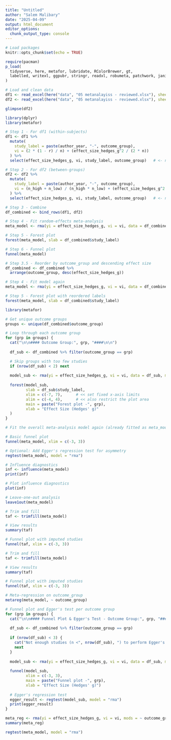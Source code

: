 ```yaml
---
title: "Untitled"
author: "Salem Malibary"
date: "2025-04-09"
output: html_document
editor_options: 
  chunk_output_type: console
---
```


```r
# Load packages
knitr::opts_chunk$set(echo = TRUE)

require(pacman)
p_load(
  tidyverse, here, metafor, lubridate, RColorBrewer, gt,
  labelled, writexl, ggpubr, stringr, readxl, robumeta, patchwork, janitor
)
```


```r
# Load and clean data
df1 <- read_excel(here("data", "05 metanalayiss - reviewed.xlsx"), sheet = 2) %>% janitor::clean_names()
df2 <- read_excel(here("data", "05 metanalayiss - reviewed.xlsx"), sheet = 3) %>% janitor::clean_names()
```

```r
glimpse(df2)
```

```r
library(dplyr)
library(metafor)

# Step 1 - For df1 (within-subjects)
df1 <- df1 %>%
  mutate(
    study_label = paste(author_year, "-", outcome_group),
    vi = (2 * (1 - r) / n) + (effect_size_hedges_g^2 / (2 * n))
  ) %>%
  select(effect_size_hedges_g, vi, study_label, outcome_group)   # <- no meta_design

# Step 2 - For df2 (between-groups)
df2 <- df2 %>%
  mutate(
    study_label = paste(author_year, "-", outcome_group),
    vi = (n_high + n_low) / (n_high * n_low) + (effect_size_hedges_g^2 / (2 * (n_high + n_low)))
  ) %>%
  select(effect_size_hedges_g, vi, study_label, outcome_group)   # <- no meta_design

# Step 3 - Combine
df_combined <- bind_rows(df1, df2)

# Step 4 - Fit random-effects meta-analysis
meta_model <- rma(yi = effect_size_hedges_g, vi = vi, data = df_combined, method = "REML")

# Step 5 - Forest plot
forest(meta_model, slab = df_combined$study_label)

# Step 6 - Funnel plot
funnel(meta_model)


```

```r
# Step 3.5 - Reorder by outcome_group and descending effect size
df_combined <- df_combined %>%
  arrange(outcome_group, desc(effect_size_hedges_g))

```

```r
# Step 4 - Fit model again
meta_model <- rma(yi = effect_size_hedges_g, vi = vi, data = df_combined, method = "REML")

# Step 5 - Forest plot with reordered labels
forest(meta_model, slab = df_combined$study_label)

```

```r
library(metafor)

# Get unique outcome groups
groups <- unique(df_combined$outcome_group)

# Loop through each outcome group
for (grp in groups) {
  cat("\n\n#### Outcome Group:", grp, "####\n\n")
  
  df_sub <- df_combined %>% filter(outcome_group == grp)

  # Skip groups with too few studies
  if (nrow(df_sub) < 2) next
  
  model_sub <- rma(yi = effect_size_hedges_g, vi = vi, data = df_sub, method = "REML")
  
  forest(model_sub, 
         slab = df_sub$study_label, 
         xlim = c(-7, 7),      # << set fixed x-axis limits
         alim = c(-4, 4),      # << also restrict the plot area
         main = paste("Forest plot -", grp),
         xlab = "Effect Size (Hedges' g)"
  )
}

```

```r
# Fit the overall meta-analysis model again (already fitted as meta_model)

# Basic funnel plot
funnel(meta_model, xlim = c(-3, 3))

# Optional: Add Egger's regression test for asymmetry
regtest(meta_model, model = "rma")

```

```r
# Influence diagnostics
inf <- influence(meta_model)
print(inf)

# Plot influence diagnostics
plot(inf)

```

```r
# Leave-one-out analysis
leave1out(meta_model)

```


```r
# Trim and fill
taf <- trimfill(meta_model)

# View results
summary(taf)

# Funnel plot with imputed studies
funnel(taf, xlim = c(-3, 3))


```

```r
# Trim and fill
taf <- trimfill(meta_model)

# View results
summary(taf)

# Funnel plot with imputed studies
funnel(taf, xlim = c(-3, 3))

```



```r
# Meta-regression on outcome_group
metareg(meta_model, ~ outcome_group)

```

```r
# Funnel plot and Egger's test per outcome group
for (grp in groups) {
  cat("\n\n#### Funnel Plot & Egger's Test - Outcome Group:", grp, "####\n\n")
  
  df_sub <- df_combined %>% filter(outcome_group == grp)
  
  if (nrow(df_sub) < 3) {
    cat("Not enough studies (n <", nrow(df_sub), ") to perform Egger's test.\n")
    next
  }
  
  model_sub <- rma(yi = effect_size_hedges_g, vi = vi, data = df_sub, method = "REML")
  
  funnel(model_sub, 
         xlim = c(-3, 3), 
         main = paste("Funnel plot -", grp),
         xlab = "Effect Size (Hedges' g)")
  
  # Egger's regression test
  egger_result <- regtest(model_sub, model = "rma")
  print(egger_result)
}

```


```r
meta_reg <- rma(yi = effect_size_hedges_g, vi = vi, mods = ~ outcome_group, data = df_combined, method = "REML")
summary(meta_reg)
```

```r
regtest(meta_model, model = "rma")

```
